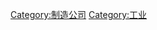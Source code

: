 {{Catnav|頁面分類|人类社会|经济|产业|工业}}
{{Catnav|頁面分類|人类社会|组织|企業|公司}}
{{Catnav|頁面分類|人类社会|法律|法人|公司}}
{{Commonscat|Machine manufacturers}}

[[Category:制造公司|Category:制造公司]]
[[Category:工业|Category:工业]]